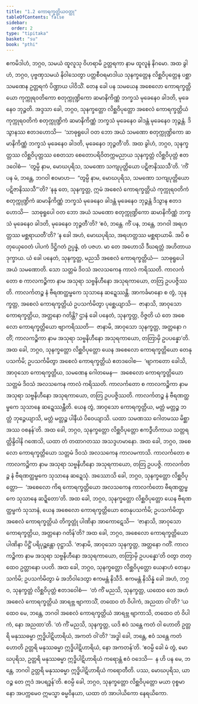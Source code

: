```yaml
---
title: "1.2 ကောရက္ခတ္တိယဝတ္ထု"
tableOfContents: false
sidebar:
  order: 2
type: "tipitaka"
basket: "su"
book: "pthi"
---
```



<DynamicBreadcrumb />

<Division number="7" book="pthi" e="ch" v="8" p="4">

<Paragraph number="14" book="pthi">
ဧကမိဒါဟံ, ဘဂ္ဂဝ, သမယံ ထူလူသု ဝိဟရာမိ ဥတ္တရကာ နာမ ထူလူနံ နိဂမော. အထ ခွါဟံ, ဘဂ္ဂဝ, ပုဗ္ဗဏှသမယံ နိဝါသေတွာ ပတ္တစီဝရမာဒါယ သုနက္ခတ္တေန လိစ္ဆဝိပုတ္တေန ပစ္ဆာသမဏေန ဥတ္တရကံ ပိဏ္ဍာယ ပါဝိသိံ. တေန ခေါ ပန သမယေန အစေလော ကောရက္ခတ္တိယော ကုက္ကုရဝတိကော စတုက္ကုဏ္ဍိကော ဆမာနိကိဏ္ဏံ ဘက္ခသံ မုခေနေဝ ခါဒတိ, မုခေနေဝ ဘုဉ္ဇတိ. အဒ္ဒသာ ခေါ, ဘဂ္ဂဝ, သုနက္ခတ္တော လိစ္ဆဝိပုတ္တော အစေလံ ကောရက္ခတ္တိယံ ကုက္ကုရဝတိကံ စတုက္ကုဏ္ဍိကံ ဆမာနိကိဏ္ဏံ ဘက္ခသံ မုခေနေဝ ခါဒန္တံ မုခေနေဝ ဘုဉ္ဇန္တံ. ဒိသွာနဿ ဧတဒဟောသိ—  ‘သာဓုရူပေါ ဝတ ဘော အယံ သမဏော စတုက္ကုဏ္ဍိကော ဆမာနိကိဏ္ဏံ ဘက္ခသံ မုခေနေဝ ခါဒတိ, မုခေနေဝ ဘုဉ္ဇတီ’တိ.
</Paragraph>

<Paragraph number="15" book="pthi">
အထ ခွါဟံ, ဘဂ္ဂဝ, သုနက္ခတ္တဿ လိစ္ဆဝိပုတ္တဿ စေတသာ စေတောပရိဝိတက္ကမညာယ သုနက္ခတ္တံ လိစ္ဆဝိပုတ္တံ ဧတဒဝေါစံ—  ‘တွမ္ပိ နာမ, မောဃပုရိသ, သမဏော သကျပုတ္တိယော ပဋိဇာနိဿသီ’တိ. ‘ကိံ ပန မံ, ဘန္တေ, ဘဂဝါ ဧဝမာဟ—  “တွမ္ပိ နာမ, မောဃပုရိသ, သမဏော သကျပုတ္တိယော ပဋိဇာနိဿသီ”’တိ? ‘နနု တေ, သုနက္ခတ္တ, ဣမံ အစေလံ ကောရက္ခတ္တိယံ ကုက္ကုရဝတိကံ စတုက္ကုဏ္ဍိကံ ဆမာနိကိဏ္ဏံ ဘက္ခသံ မုခေနေဝ ခါဒန္တံ မုခေနေဝ ဘုဉ္ဇန္တံ ဒိသွာန ဧတဒဟောသိ—  သာဓုရူပေါ ဝတ ဘော အယံ သမဏော စတုက္ကုဏ္ဍိကော ဆမာနိကိဏ္ဏံ ဘက္ခသံ မုခေနေဝ ခါဒတိ, မုခေနေဝ ဘုဉ္ဇတီ’တိ? ‘ဧဝံ, ဘန္တေ. ကိံ ပန, ဘန္တေ, ဘဂဝါ အရဟတ္တဿ မစ္ဆရာယတီ’တိ?
</Paragraph>

<Paragraph number="16" book="pthi">
‘န ခေါ အဟံ, မောဃပုရိသ, အရဟတ္တဿ မစ္ဆရာယာမိ. အပိ စ တုယှေဝေတံ ပါပကံ ဒိဋ္ဌိဂတံ ဥပ္ပန္နံ, တံ ပဇဟ. မာ တေ အဟောသိ ဒီဃရတ္တံ အဟိတာယ ဒုက္ခာယ. ယံ ခေါ ပနေတံ, သုနက္ခတ္တ, မညသိ အစေလံ ကောရက္ခတ္တိယံ—  သာဓုရူပေါ အယံ သမဏောတိ. သော သတ္တမံ ဒိဝသံ အလသကေန ကာလံ ကရိဿတိ. ကာလင်္ကတော စ ကာလကဉ္စိကာ နာမ အသုရာ သဗ္ဗနိဟီနော အသုရကာယော, တတြ ဥပပဇ္ဇိဿတိ. ကာလင်္ကတဉ္စ နံ ဗီရဏတ္ထမ္ဗကေ သုသာနေ ဆဍ္ဍေဿန္တိ. အာကင်္ခမာနော စ တွံ, သုနက္ခတ္တ, အစေလံ ကောရက္ခတ္တိယံ ဥပသင်္ကမိတွာ ပုစ္ဆေယျာသိ—  ဇာနာသိ, အာဝုသော ကောရက္ခတ္တိယ, အတ္တနော ဂတိန္တိ? ဌာနံ ခေါ ပနေတံ, သုနက္ခတ္တ, ဝိဇ္ဇတိ ယံ တေ အစေလော ကောရက္ခတ္တိယော ဗျာကရိဿတိ—  ဇာနာမိ, အာဝုသော သုနက္ခတ္တ, အတ္တနော ဂတိံ; ကာလကဉ္စိကာ နာမ အသုရာ သဗ္ဗနိဟီနော အသုရကာယော, တတြာမှိ ဥပပန္နော’တိ.
</Paragraph>

<Paragraph number="17" book="pthi">
အထ ခေါ, ဘဂ္ဂဝ, သုနက္ခတ္တော လိစ္ဆဝိပုတ္တော ယေန အစေလော ကောရက္ခတ္တိယော တေနုပသင်္ကမိ; ဥပသင်္ကမိတွာ အစေလံ ကောရက္ခတ္တိယံ ဧတဒဝေါစ—  ‘ဗျာကတော ခေါသိ, အာဝုသော ကောရက္ခတ္တိယ, သမဏေန ဂေါတမေန—  အစေလော ကောရက္ခတ္တိယော သတ္တမံ ဒိဝသံ အလသကေန ကာလံ ကရိဿတိ. ကာလင်္ကတော စ ကာလကဉ္စိကာ နာမ အသုရာ သဗ္ဗနိဟီနော အသုရကာယော, တတြ ဥပပဇ္ဇိဿတိ. ကာလင်္ကတဉ္စ နံ ဗီရဏတ္ထမ္ဗကေ သုသာနေ ဆဍ္ဍေဿန္တီတိ. ယေန တွံ, အာဝုသော ကောရက္ခတ္တိယ, မတ္တံ မတ္တဉ္စ ဘတ္တံ ဘုဉ္ဇေယျာသိ, မတ္တံ မတ္တဉ္စ ပါနီယံ ပိဝေယျာသိ. ယထာ သမဏဿ ဂေါတမဿ မိစ္ဆာ အဿ ဝစနန်’တိ.
</Paragraph>

</Division>
<Division number="8" book="pthi" e="ch" v="8" p="6">

<Paragraph number="18" book="pthi">
အထ ခေါ, ဘဂ္ဂဝ, သုနက္ခတ္တော လိစ္ဆဝိပုတ္တော ဧကဒွီဟိကာယ သတ္တရတ္တိန္ဒိဝါနိ ဂဏေသိ, ယထာ တံ တထာဂတဿ အသဒ္ဒဟမာနော. အထ ခေါ, ဘဂ္ဂဝ, အစေလော ကောရက္ခတ္တိယော သတ္တမံ ဒိဝသံ အလသကေန ကာလမကာသိ. ကာလင်္ကတော စ ကာလကဉ္စိကာ နာမ အသုရာ သဗ္ဗနိဟီနော အသုရကာယော, တတြ ဥပပဇ္ဇိ. ကာလင်္ကတဉ္စ နံ ဗီရဏတ္ထမ္ဗကေ သုသာနေ ဆဍ္ဍေသုံ.
</Paragraph>

</Division>
<Division number="9" book="pthi" e="ch" v="8" p="6">

<Paragraph number="19" book="pthi">
အဿောသိ ခေါ, ဘဂ္ဂဝ, သုနက္ခတ္တော လိစ္ဆဝိပုတ္တော—  ‘အစေလော ကိရ ကောရက္ခတ္တိယော အလသကေန ကာလင်္ကတော ဗီရဏတ္ထမ္ဗကေ သုသာနေ ဆဍ္ဍိတော’တိ. အထ ခေါ, ဘဂ္ဂဝ, သုနက္ခတ္တော လိစ္ဆဝိပုတ္တော ယေန ဗီရဏတ္ထမ္ဗကံ သုသာနံ, ယေန အစေလော ကောရက္ခတ္တိယော တေနုပသင်္ကမိ; ဥပသင်္ကမိတွာ အစေလံ ကောရက္ခတ္တိယံ တိက္ခတ္တုံ ပါဏိနာ အာကောဋေသိ—  ‘ဇာနာသိ, အာဝုသော ကောရက္ခတ္တိယ, အတ္တနော ဂတိန်’တိ? အထ ခေါ, ဘဂ္ဂဝ, အစေလော ကောရက္ခတ္တိယော ပါဏိနာ ပိဋ္ဌိံ ပရိပုဉ္ဆန္တော ဝုဋ္ဌာသိ. ‘ဇာနာမိ, အာဝုသော သုနက္ခတ္တ, အတ္တနော ဂတိံ. ကာလကဉ္စိကာ နာမ အသုရာ သဗ္ဗနိဟီနော အသုရကာယော, တတြာမှိ ဥပပန္နော’တိ ဝတွာ တတ္ထေဝ ဥတ္တာနော ပပတိ.
</Paragraph>

</Division>
<Division number="10" book="pthi" e="ch" v="8" p="6">

<Paragraph number="20" book="pthi">
အထ ခေါ, ဘဂ္ဂဝ, သုနက္ခတ္တော လိစ္ဆဝိပုတ္တော ယေနာဟံ တေနုပသင်္ကမိ; ဥပသင်္ကမိတွာ မံ အဘိဝါဒေတွာ ဧကမန္တံ နိသီဒိ. ဧကမန္တံ နိသိန္နံ ခေါ အဟံ, ဘဂ္ဂဝ, သုနက္ခတ္တံ လိစ္ဆဝိပုတ္တံ ဧတဒဝေါစံ—  ‘တံ ကိံ မညသိ, သုနက္ခတ္တ, ယထေဝ တေ အဟံ အစေလံ ကောရက္ခတ္တိယံ အာရဗ္ဘ ဗျာကာသိံ, တထေဝ တံ ဝိပါကံ, အညထာ ဝါ’တိ? ‘ယထေဝ မေ, ဘန္တေ, ဘဂဝါ အစေလံ ကောရက္ခတ္တိယံ အာရဗ္ဘ ဗျာကာသိ, တထေဝ တံ ဝိပါကံ, နော အညထာ’တိ. ‘တံ ကိံ မညသိ, သုနက္ခတ္တ, ယဒိ ဧဝံ သန္တေ ကတံ ဝါ ဟောတိ ဥတ္တရိ မနုဿဓမ္မာ ဣဒ္ဓိပါဋိဟာရိယံ, အကတံ ဝါ’တိ? ‘အဒ္ဓါ ခေါ, ဘန္တေ, ဧဝံ သန္တေ ကတံ ဟောတိ ဥတ္တရိ မနုဿဓမ္မာ ဣဒ္ဓိပါဋိဟာရိယံ, နော အကတန်’တိ. ‘ဧဝမ္ပိ ခေါ မံ တွံ, မောဃပုရိသ, ဥတ္တရိ မနုဿဓမ္မာ ဣဒ္ဓိပါဋိဟာရိယံ ကရောန္တံ ဧဝံ ဝဒေသိ—  န ဟိ ပန မေ, ဘန္တေ, ဘဂဝါ ဥတ္တရိ မနုဿဓမ္မာ ဣဒ္ဓိပါဋိဟာရိယံ ကရောတီတိ. ပဿ, မောဃပုရိသ, ယာဝဉ္စ တေ ဣဒံ အပရဒ္ဓန်’တိ. ဧဝမ္ပိ ခေါ, ဘဂ္ဂဝ, သုနက္ခတ္တော လိစ္ဆဝိပုတ္တော မယာ ဝုစ္စမာနော အပက္ကမေဝ ဣမသ္မာ ဓမ္မဝိနယာ, ယထာ တံ အာပါယိကော နေရယိကော.
</Paragraph>
</Division>